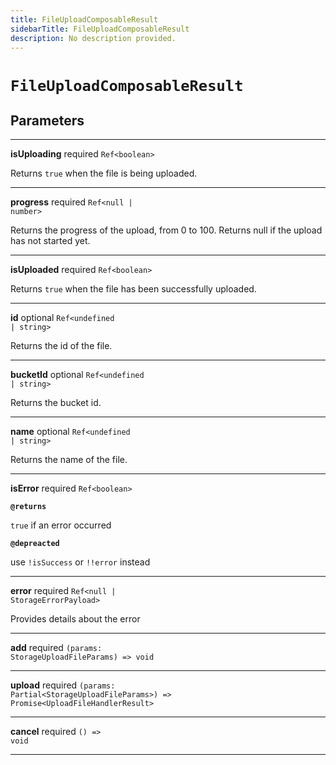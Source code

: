 ```yaml
---
title: FileUploadComposableResult
sidebarTitle: FileUploadComposableResult
description: No description provided.
---
```


# `FileUploadComposableResult`

## Parameters

---

**<span className="parameter-name">isUploading</span>** <span className="optional-status">required</span> <code>Ref&lt;boolean&gt;</code>

Returns `true` when the file is being uploaded.

---

**<span className="parameter-name">progress</span>** <span className="optional-status">required</span> <code>Ref&lt;null &#124; number&gt;</code>

Returns the progress of the upload, from 0 to 100. Returns null if the upload has not started yet.

---

**<span className="parameter-name">isUploaded</span>** <span className="optional-status">required</span> <code>Ref&lt;boolean&gt;</code>

Returns `true` when the file has been successfully uploaded.

---

**<span className="parameter-name">id</span>** <span className="optional-status">optional</span> <code>Ref&lt;undefined &#124; string&gt;</code>

Returns the id of the file.

---

**<span className="parameter-name">bucketId</span>** <span className="optional-status">optional</span> <code>Ref&lt;undefined &#124; string&gt;</code>

Returns the bucket id.

---

**<span className="parameter-name">name</span>** <span className="optional-status">optional</span> <code>Ref&lt;undefined &#124; string&gt;</code>

Returns the name of the file.

---

**<span className="parameter-name">isError</span>** <span className="optional-status">required</span> <code>Ref&lt;boolean&gt;</code>

**`@returns`**

`true` if an error occurred

**`@depreacted`**

use `!isSuccess` or `!!error` instead

---

**<span className="parameter-name">error</span>** <span className="optional-status">required</span> <code>Ref&lt;null &#124; StorageErrorPayload&gt;</code>

Provides details about the error

---

**<span className="parameter-name">add</span>** <span className="optional-status">required</span> <code>(params: StorageUploadFileParams) =&gt; void</code>

---

**<span className="parameter-name">upload</span>** <span className="optional-status">required</span> <code>(params: Partial&lt;StorageUploadFileParams&gt;) =&gt; Promise&lt;UploadFileHandlerResult&gt;</code>

---

**<span className="parameter-name">cancel</span>** <span className="optional-status">required</span> <code>() =&gt; void</code>

---

